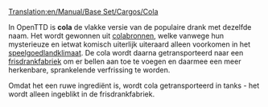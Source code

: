 [[Translation:en/Manual/Base Set/Cargos/Cola]]

{{nl/Manual/Base Set/Cargos/Vracht|name=Cola
|image=en/Manual/Base Set/Industries/ColaWells.png
|geproduceerd=[[nl/Manual/Base Set/Industries/Colabronnen|Colabronnen]]
|geaccepteerd=[[nl/Manual/Base Set/Industries/Frisdrankfabriek|Frisdrankfabriek]]
}}
In OpenTTD is '''cola''' de vlakke versie van de populaire drank met dezelfde naam. Het wordt gewonnen uit [[nl/Manual/Base Set/Industries/Colabronnen|colabronnen]], welke vanwege hun mysterieuze en ietwat komisch uiterlijk uiteraard alleen voorkomen in het [[nl/Manual/Klimaat#speelgoedland|speelgoedlandklimaat]]. De cola wordt daarna getransporteerd naar een [[nl/Manual/Base Set/Industries/Frisdrankfabriek|frisdrankfabriek]] om er bellen aan toe te voegen en daarmee een meer herkenbare, sprankelende verfrissing te worden.

Omdat het een ruwe ingrediënt is, wordt cola getransporteerd in tanks - het wordt alleen ingeblikt in de frisdrankfabriek.